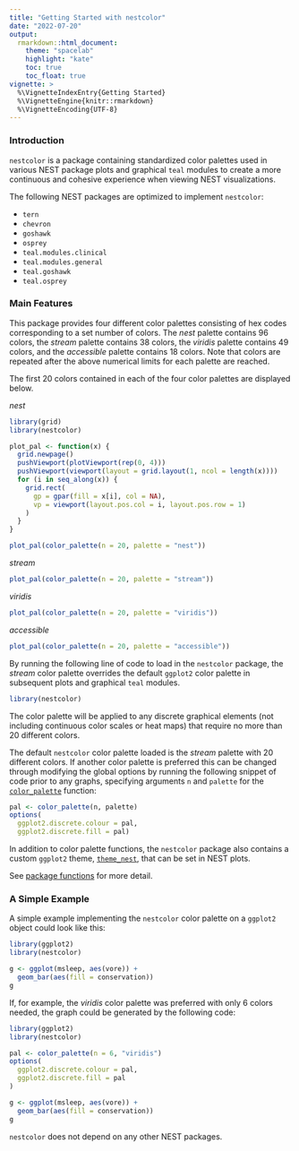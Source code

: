 ```yaml
---
title: "Getting Started with nestcolor"
date: "2022-07-20"
output:
  rmarkdown::html_document:
    theme: "spacelab"
    highlight: "kate"
    toc: true
    toc_float: true
vignette: >
  %\VignetteIndexEntry{Getting Started}
  %\VignetteEngine{knitr::rmarkdown}
  %\VignetteEncoding{UTF-8}
---
```


### Introduction

`nestcolor` is a package containing standardized color palettes used in various NEST package plots and graphical `teal` modules to create a more continuous and cohesive experience when viewing NEST visualizations.

The following NEST packages are optimized to implement `nestcolor`:

- `tern`
- `chevron`
- `goshawk`
- `osprey`
- `teal.modules.clinical`
- `teal.modules.general`
- `teal.goshawk`
- `teal.osprey`

### Main Features

This package provides four different color palettes consisting of hex codes corresponding to a set number of colors. The *nest* palette contains 96 colors, the *stream* palette contains 38 colors, the *viridis* palette contains 49 colors, and the *accessible* palette contains 18 colors. Note that colors are repeated after the above numerical limits for each palette are reached.

The first 20 colors contained in each of the four color palettes are displayed below. 

*nest*

```r
library(grid)
library(nestcolor)

plot_pal <- function(x) {
  grid.newpage()
  pushViewport(plotViewport(rep(0, 4)))
  pushViewport(viewport(layout = grid.layout(1, ncol = length(x))))
  for (i in seq_along(x)) {
    grid.rect(
      gp = gpar(fill = x[i], col = NA),
      vp = viewport(layout.pos.col = i, layout.pos.row = 1)
    )
  }
}

plot_pal(color_palette(n = 20, palette = "nest"))
```

*stream*

```r
plot_pal(color_palette(n = 20, palette = "stream"))
```

*viridis*

```r
plot_pal(color_palette(n = 20, palette = "viridis"))
```

*accessible*

```r
plot_pal(color_palette(n = 20, palette = "accessible"))
```

By running the following line of code to load in the `nestcolor` package, the *stream* color palette overrides the default `ggplot2` color palette in subsequent plots and graphical `teal` modules. 


```r
library(nestcolor)
```

The color palette will be applied to any discrete graphical elements (not including continuous color scales or heat maps) that require no more than 20 different colors.

The default `nestcolor` color palette loaded is the *stream* palette with 20 different colors. If another color palette is preferred this can be changed through modifying the global options by running the following snippet of code prior to any graphs, specifying arguments `n` and `palette` for the [`color_palette`](https://insightsengineering.github.io/nestcolor/main/reference/color_palette.html) function:

```r
pal <- color_palette(n, palette)
options(
  ggplot2.discrete.colour = pal,
  ggplot2.discrete.fill = pal)
```

In addition to color palette functions, the `nestcolor` package also contains a custom `ggplot2` theme, [`theme_nest`](https://insightsengineering.github.io/nestcolor/main/reference/theme_nest.html), that can be set in NEST plots.

See [package functions](https://insightsengineering.github.io/nestcolor/reference/index.html) for more detail.

### A Simple Example

A simple example implementing the `nestcolor` color palette on a `ggplot2` object could look like this:

```r
library(ggplot2)
library(nestcolor)

g <- ggplot(msleep, aes(vore)) +
  geom_bar(aes(fill = conservation))
g
```

If, for example, the *viridis* color palette was preferred with only 6 colors needed, the graph could be generated by the following code:

```r
library(ggplot2)
library(nestcolor)

pal <- color_palette(n = 6, "viridis")
options(
  ggplot2.discrete.colour = pal,
  ggplot2.discrete.fill = pal
)

g <- ggplot(msleep, aes(vore)) +
  geom_bar(aes(fill = conservation))
g
```

`nestcolor` does not depend on any other NEST packages.
